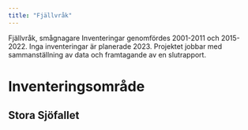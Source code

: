 ```yaml
---
title: "Fjällvråk"
---
```


Fjällvråk, smågnagare
Inventeringar genomfördes 2001-2011 och 2015-2022. Inga inventeringar är planerade 2023. Projektet jobbar med sammanställning av data och framtagande av en slutrapport.

# Inventeringsområde

## Stora Sjöfallet